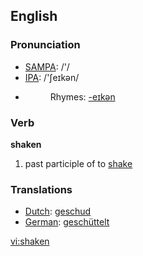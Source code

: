 ==English==
===Pronunciation===
*[[w:SAMPA|SAMPA]]: /'/
*[[w:IPA|IPA]]: /'ʃeɪkən/
*{{audio|en-us-shaken.ogg|Audio (US)}}
*:Rhymes: [[Rhymes:English:-eɪkən|-eɪkən]]

===Verb===
'''shaken'''

# past participle of to [[shake]]

=== Translations ===
*[[Dutch]]: [[geschud]]
*[[German]]: [[geschüttelt]]

[[vi:shaken]]